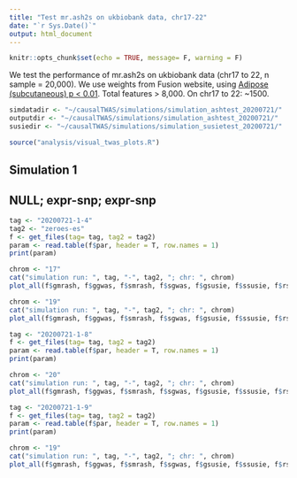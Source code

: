 ```yaml
---
title: "Test mr.ash2s on ukbiobank data, chr17-22"
date: "`r Sys.Date()`"
output: html_document
---
```


```r
knitr::opts_chunk$set(echo = TRUE, message= F, warning = F)
```

We test the performance of mr.ash2s on ukbiobank data (chr17 to 22, n sample = 20,000). 
We use weights from Fusion website, using [Adipose (subcutaneous) p < 0.01](http://gusevlab.org/projects/fusion/weights/GTEx.Adipose_Subcutaneous.P01.tar.bz2).
Total features > 8,000. On chr17 to 22: ~1500.


```r
simdatadir <- "~/causalTWAS/simulations/simulation_ashtest_20200721/"
outputdir <- "~/causalTWAS/simulations/simulation_ashtest_20200721/"
susiedir <- "~/causalTWAS/simulations/simulation_susietest_20200721/"
```

```r
source("analysis/visual_twas_plots.R")
```

## Simulation 1
## NULL; expr-snp; expr-snp
```r
tag <- "20200721-1-4"
tag2 <- "zeroes-es"
f <- get_files(tag= tag, tag2 = tag2)
param <- read.table(f$par, header = T, row.names = 1)
print(param)
```
```r
chrom <- "17"
cat("simulation run: ", tag, "-", tag2, "; chr: ", chrom)
plot_all(f$gmrash, f$ggwas, f$smrash, f$sgwas, f$gsusie, f$ssusie, f$rsq, chrom = chrom)
```

```r
chrom <- "19"
cat("simulation run: ", tag, "-", tag2, "; chr: ", chrom)
plot_all(f$gmrash, f$ggwas, f$smrash, f$sgwas, f$gsusie, f$ssusie, f$rsq, chrom = chrom)
```

```r
tag <- "20200721-1-8"
f <- get_files(tag= tag, tag2 = tag2)
param <- read.table(f$par, header = T, row.names = 1)
print(param)
```
```r
chrom <- "20"
cat("simulation run: ", tag, "-", tag2, "; chr: ", chrom)
plot_all(f$gmrash, f$ggwas, f$smrash, f$sgwas, f$gsusie, f$ssusie, f$rsq, chrom = chrom)
```

```r
tag <- "20200721-1-9"
f <- get_files(tag= tag, tag2 = tag2)
param <- read.table(f$par, header = T, row.names = 1)
print(param)
```
```r
chrom <- "19"
cat("simulation run: ", tag, "-", tag2, "; chr: ", chrom)
plot_all(f$gmrash, f$ggwas, f$smrash, f$sgwas, f$gsusie, f$ssusie, f$rsq, chrom = chrom)
```


